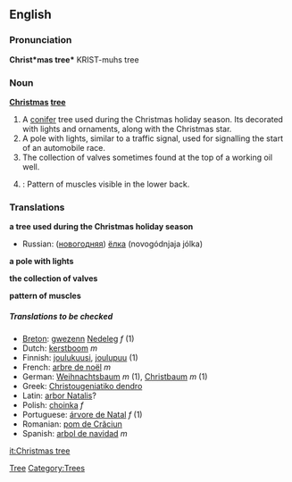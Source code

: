 ==English==

===Pronunciation===
'''Christ*mas tree*'''
{{rfap}}
KRIST-muhs tree

===Noun===
'''[[Christmas]] [[tree]]'''

# A [[conifer]] tree used during the Christmas holiday season.  Its decorated with lights and ornaments, along with the Christmas star.
# A pole with lights, similar to a traffic signal, used for signalling the start of an automobile race.
# The collection of valves sometimes found at the top of a working oil well.
# {{bodybuilding}}: Pattern of muscles visible in the lower back.

===Translations===
'''a tree used during the Christmas holiday season'''
{{top}}

{{mid}}
*Russian: ([[новогодний|новогодняя]]) [[ёлка]] (novogódnjaja jólka)
{{bottom}}

'''a pole with lights'''
{{top}}

{{mid}}

{{bottom}}

'''the collection of valves'''
{{top}}

{{mid}}

{{bottom}}

'''pattern of muscles'''
{{top}}

{{mid}}

{{bottom}}

=====Translations to be checked=====
<!--Remove this section once all of the translations below have been moved into the tables above.-->
{{checktrans}}
*[[Breton]]: [[gwezenn]] [[Nedeleg]] ''f'' (1)
*Dutch: [[kerstboom]] ''m''
*Finnish: [[joulukuusi]], [[joulupuu]] (1)
*French: [[arbre de noël]] ''m''
*German: [[Weihnachtsbaum]] ''m'' (1), [[Christbaum]] ''m'' (1)
*Greek: [[Christougeniatiko dendro]]
*Latin: [[arbor Natalis]]?
*Polish: [[choinka ]] ''f'' 
*Portuguese: [[árvore de Natal]] ''f'' (1)
*Romanian: [[pom de Crăciun]]
*Spanish: [[arbol de navidad]] ''m''

[[Category:Christmas|Tree]] 
[[Category:Trees]]

[[it:Christmas tree]]